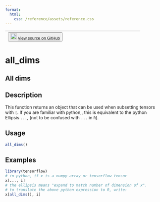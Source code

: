 ```yaml
---
format:
  html:
    css: /reference/assets/reference.css
---
```


| <button class="button"> ![](/reference/assets/GitHub-Mark-32px.png){width="20"} [View source on GitHub](https://github.com/rstudio/tensorflow//blob/main/R/extract.R#L263) </button> |
|:------------------------------:|:--------------------------------------:|

# all_dims

## All dims

## Description
This function returns an object that can be used when subsetting tensors with `[`. If you are familiar with python,, this is equivalent to the python Ellipsis `...`, (not to be confused with `...` in `R`). 


## Usage
```r
all_dims() 
```






## Examples
```r
library(tensorflow)
# in python, if x is a numpy array or tensorflow tensor 
x[..., i] 
# the ellipsis means "expand to match number of dimension of x". 
# to translate the above python expression to R, write: 
x[all_dims(), i] 
```


